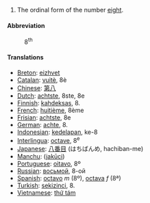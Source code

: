 # The ordinal form of the number [[eight]].

====Abbreviation====
:8<sup>th</sup>

====Translations====
*[[Breton]]: [[eizhvet]]
*[[Catalan]]: [[vuitè]], 8è
*[[Chinese]]: [[第八]]
*[[Dutch]]: [[achtste]], 8ste, 8e
*[[Finnish]]: [[kahdeksas]], 8.
*[[French]]: [[huitième]], 8ème
*[[Frisian]]: [[achtste]], 8e
*[[German]]: [[achte]], 8.
*[[Indonesian]]: [[kedelapan]], ke-8
*[[Interlingua]]: [[octave]], 8<sup>e</sup>
*[[Japanese]]: [[八番目]] (はちばんめ, hachiban-me)
*[[Manchu]]: ([[jakūci]])
*[[Portuguese]]: [[oitavo]], 8º
*[[Russian]]: [[восьмой]], 8-ой
*[[Spanish]]: [[octavo]] ''m'' (8º), [[octava]] ''f'' (8ª)
*[[Turkish]]: [[sekizinci]], 8.
*[[Vietnamese]]: [[thứ tám]]